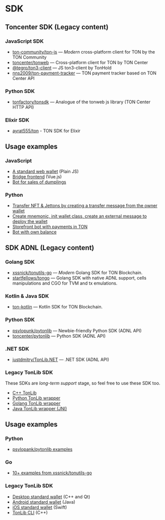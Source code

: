 # SDK


## Toncenter SDK (Legacy content)
### JavaScript SDK

* [ton-community/ton-js](https://github.com/ton-community/ton) — _Modern_ cross-platform client for TON by the TON Community
* [toncenter/tonweb](https://github.com/toncenter/tonweb) — Cross-platform client for TON by TON Center
* [@tegro/ton3-client](https://github.com/TegroTON/ton3-client) — JS ton3-client by TonHold
* [nns2009/ton-payment-tracker](https://github.com/nns2009/ton-payment-tracker) — TON payment tracker based on TON Center API

### Python SDK

- [tonfactory/tonsdk](https://github.com/tonfactory/tonsdk) — Analogue of the tonweb js library (TON Center HTTP API)

### Elixir SDK

- [ayrat555/ton](https://github.com/ayrat555/ton) - TON SDK for Elixir

## Usage examples

### JavaScript

- [A standard web wallet](https://github.com/toncenter/ton-wallet) (Plain JS)
- [Bridge frontend](https://github.com/ton-blockchain/bridge) (Vue.js)
- [Bot for sales of dumplings](/develop/dapps/tutorials/accept-payments-in-a-telegram-bot-js)

### Python

- [Transfer NFT & Jettons by creating a transfer message from the owner wallet](https://github.com/tonfactory/tonsdk#transfer-nft--jettons-by-creating-a-transfer-message-from-an-owner-wallet)
- [Create mnemonic, init wallet class, create an external message to deploy the wallet](https://github.com/tonfactory/tonsdk#create-mnemonic-init-wallet-class-create-external-message-to-deploy-the-wallet)
- [Storefront bot with payments in TON](/develop/dapps/tutorials/accept-payments-in-a-telegram-bot)
- [Bot with own balance](/develop/dapps/tutorials/accept-payments-in-a-telegram-bot-2)


## SDK ADNL (Legacy content)

### Golang SDK

- [xssnick/tonutils-go](https://github.com/xssnick/tonutils-go) — _Modern_ Golang SDK for TON Blockchain.
- [startfellows/tongo](https://github.com/startfellows/tongo) — Golang SDK with native ADNL support, cells manipulations and CGO for TVM and tx emulations.

### Kotlin & Java SDK

- [ton-kotlin](https://github.com/andreypfau/ton-kotlin) — Kotlin SDK for TON Blockchain.

### Python SDK

- [psylopunk/pytonlib](https://github.com/psylopunk/pytonlib) — Newbie-friendly Python SDK (ADNL API)
- [toncenter/pytonlib](https://github.com/toncenter/pytonlib) — Python SDK (ADNL API)

### .NET SDK

- [justdmitry/TonLib.NET](https://github.com/justdmitry/TonLib.NET) — .NET SDK (ADNL API)

### Legacy TonLib SDK

These SDKs are _long-term support_ stage, so feel free to use these SDK too.

- [C++ TonLib](https://github.com/ton-blockchain/ton/tree/master/example/cpp)
- [Python TonLib wrapper](https://github.com/toncenter/pytonlib)
- [Golang TonLib wrapper](https://github.com/ton-blockchain/tonlib-go)
- [Java TonLib wrapper (JNI)](https://github.com/ton-blockchain/tonlib-java)


## Usage examples

### Python

- [psylopank/pytonlib examples](https://github.com/psylopunk/pytonlib/tree/main/examples)

### Go

- [10+ examples from xssnick/tonutils-go](https://github.com/xssnick/tonutils-go/tree/master/example)

### Legacy TonLib SDK

- [Desktop standard wallet](https://github.com/ton-blockchain/wallet-desktop) (C++ and Qt)
- [Android standard wallet](https://github.com/ton-blockchain/wallet-android) (Java)
- [iOS standard wallet](https://github.com/ton-blockchain/wallet-ios) (Swift)
- [TonLib CLI](https://github.com/ton-blockchain/ton/blob/master/tonlib/tonlib/tonlib-cli.cpp) (C++)
